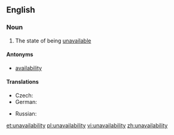==English==
===Noun===
{{en-noun|unavailabilities|-}}

# The state of being [[unavailable]]

====Antonyms====
*[[availability]]

====Translations====
{{trans-top|state of being unavailable}}
* Czech: {{t-|cs|nedostupnost|f}}
* German: {{t-|de|Nichtverfügbarkeit|f}}
{{trans-mid}}
* Russian: {{t|ru|недоступность|f|tr=n'edostúpnost'|sc=syrl}}
{{trans-bottom}}

[[et:unavailability]]
[[pl:unavailability]]
[[vi:unavailability]]
[[zh:unavailability]]